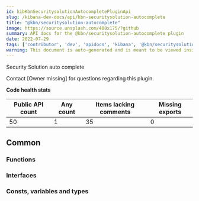 ```yaml
---
id: kibKbnSecuritysolutionAutocompletePluginApi
slug: /kibana-dev-docs/api/kbn-securitysolution-autocomplete
title: "@kbn/securitysolution-autocomplete"
image: https://source.unsplash.com/400x175/?github
summary: API docs for the @kbn/securitysolution-autocomplete plugin
date: 2022-07-29
tags: ['contributor', 'dev', 'apidocs', 'kibana', '@kbn/securitysolution-autocomplete']
warning: This document is auto-generated and is meant to be viewed inside our experimental, new docs system. Reach out in #docs-engineering for more info.
---
```


Security Solution auto complete

Contact [Owner missing] for questions regarding this plugin.

**Code health stats**

| Public API count  | Any count | Items lacking comments | Missing exports |
|-------------------|-----------|------------------------|-----------------|
| 50 | 1 | 35 | 0 |

## Common

### Functions
<DocDefinitionList data={kbnSecuritysolutionAutocompleteObj.common.functions}/>

### Interfaces
<DocDefinitionList data={kbnSecuritysolutionAutocompleteObj.common.interfaces}/>

### Consts, variables and types
<DocDefinitionList data={kbnSecuritysolutionAutocompleteObj.common.misc}/>

